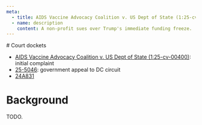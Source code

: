 ```yaml
---
meta:
  - title: AIDS Vaccine Advocacy Coalition v. US Dept of State (1:25-cv-00400)
  - name: description
    content: A non-profit sues over Trump's immediate funding freeze.
---
```




<Frame frontmatter={frontmatter}>
# Court dockets

- [AIDS Vaccine Advocacy Coalition v. US Dept of State (1:25-cv-00400)](https://www.courtlistener.com/docket/69627654/aids-vaccine-advocacy-coalition-v-united-states-department-of-state/?filed_after=&filed_before=&entry_gte=&entry_lte=&order_by=desc): initial complaint
- [25-5046](https://www.courtlistener.com/docket/69673016/aids-vaccine-advocacy-coalition-v-dos/): government appeal to DC circuit
- [24A831](https://www.supremecourt.gov/docket/docketfiles/html/public/24a831.html)

# Background

TODO.
</Frame>
